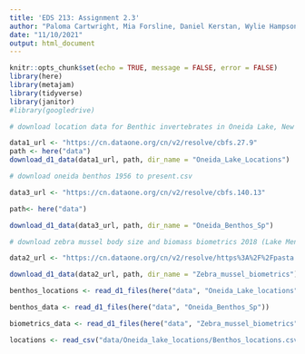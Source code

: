 ```yaml
---
title: 'EDS 213: Assignment 2.3'
author: "Paloma Cartwright, Mia Forsline, Daniel Kerstan, Wylie Hampson"
date: "11/10/2021"
output: html_document
---
```


```r
knitr::opts_chunk$set(echo = TRUE, message = FALSE, error = FALSE)
library(here)
library(metajam)
library(tidyverse)
library(janitor)
#library(googledrive)
```


```r
# download location data for Benthic invertebrates in Oneida Lake, New York, 1956 to present

data1_url <- "https://cn.dataone.org/cn/v2/resolve/cbfs.27.9"
path <- here("data")
download_d1_data(data1_url, path, dir_name = "Oneida_Lake_Locations")
```

```r
# download oneida benthos 1956 to present.csv

data3_url <- "https://cn.dataone.org/cn/v2/resolve/cbfs.140.13"

path<- here("data")

download_d1_data(data3_url, path, dir_name = "Oneida_Benthos_Sp")


```

```r
# download zebra mussel body size and biomass biometrics 2018 (Lake Mendota, WI)

data2_url <- "https://cn.dataone.org/cn/v2/resolve/https%3A%2F%2Fpasta.lternet.edu%2Fpackage%2Fdata%2Feml%2Fknb-lter-ntl%2F395%2F1%2F2fa4c5e6a54b0a5d9f22b3c92c1c3305"

download_d1_data(data2_url, path, dir_name = "Zebra_mussel_biometrics")
```

```r

benthos_locations <- read_d1_files(here("data", "Oneida_Lake_locations"))

benthos_data <- read_d1_files(here("data", "Oneida_Benthos_Sp"))

biometrics_data <- read_d1_files(here("data", "Zebra_mussel_biometrics"))
```


```r
locations <- read_csv("data/Oneida_lake_locations/Benthos_locations.csv")
```




